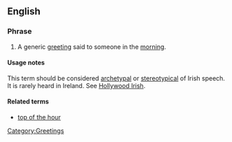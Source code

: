 ==English==

===Phrase===
{{infl|en|noun|head=[[top]] of the [[morning]]|}}

# {{Ireland|idiomatic}} A generic [[greeting]] said to someone in the [[morning]].

====Usage notes====
This term should be considered [[archetypal]] or [[stereotypical]] of Irish speech.  It is rarely heard in Ireland. See [[Hollywood Irish]].

====Related terms====
* [[top of the hour]]

[[Category:Greetings]]